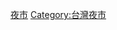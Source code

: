 {{commons category|Night markets in New Taipei}}

[[Category:新北市旅遊景點|夜市]]
[[Category:台灣夜市|Category:台灣夜市]]